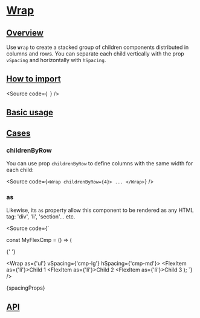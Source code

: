 

<Meta of={Stories} />

# [Wrap](#wrap)

## [Overview](#overview)

Use `Wrap` to create a stacked group of children components distributed
in columns and rows. You can separate each child vertically with the prop `vSpacing`
and horizontally with `hSpacing`.

## [How to import](#how-to-import)

<Source
  code={`
`}
/>

## [Basic usage](#basic-usage)

<Canvas of={Stories.Base} />

## [Cases](#cases)

### childrenByRow

You can use prop `childrenByRow` to define columns with the same width for each child:

<Source
  code={`
<Wrap childrenByRow={4}>
  ...
</Wrap>
`}
/>

### as

Likewise, its `as` property allow this component to be rendered as any HTML tag:
'div', 'li', 'section'... etc.

<Source
  code={`

const MyFlexCmp = () => (

{' '}

<Wrap as={'ul'} vSpacing={'cmp-lg'} hSpacing={'cmp-md'}>
  <FlexItem as={'li'}>Child 1</FlexItem>
  <FlexItem as={'li'}>Child 2</FlexItem>
  <FlexItem as={'li'}>Child 3</FlexItem>
</Wrap>
); `} />

<Markdown>{spacingProps}</Markdown>

## [API](#api)

<ArgTypes of={Stories} />
